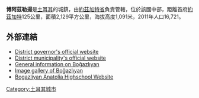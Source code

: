 '''博阿茲勒揚'''是[[土耳其|土耳其]]的城鎮，由[[約茲加特省|約茲加特省]]負責管轄，位於該國中部，距離首府[[約茲加特|約茲加特]]125公里，面積2,129平方公里，海拔高度1,091米，2011年人口16,721。

==外部連結==
* [http://www.bogazliyan.gov.tr/ District governor's official website] {{Wayback|url=http://www.bogazliyan.gov.tr/ |date=20210216010712 }} {{tr icon}}
* [http://www.bogazliyan.bel.tr/ District municipality's official website]{{Wayback|url=http://www.bogazliyan.bel.tr/ |date=20071224215254 }} {{tr icon}}
* [https://web.archive.org/web/20080317120555/http://www.yozgat.gen.tr/bilgi/index.php?pagenum=73 General information on Boğazlıyan] {{tr icon}}
* [https://web.archive.org/web/20080317232942/http://www.yozgat.gen.tr/galeri/thumbnails.php?album=5 Image gallery of Boğazlıyan] {{tr icon}}
* [http://www.bogazliyananadolu.meb.k12.tr/  Bogazliyan Anatolia Highschool Website]{{Wayback|url=http://www.bogazliyananadolu.meb.k12.tr/ |date=20090901112958 }} {{tr icon}}

{{coord|39|11|39|N|35|14|50|E|display=title|region:TR_type:city_source:GNS-enwiki}}

{{Turkey-geo-stub}}
[[Category:土耳其城市|Category:土耳其城市]]